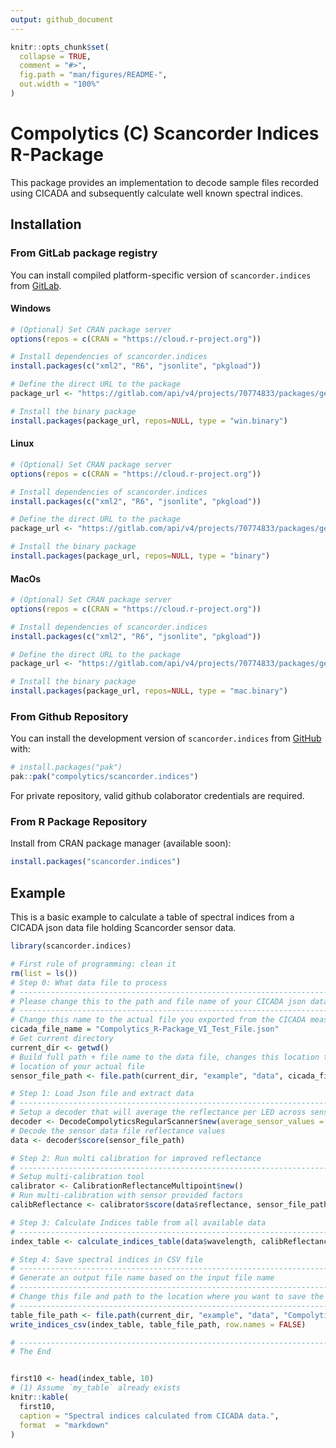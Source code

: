```yaml
---
output: github_document
---
```


<!-- README.md is generated from README.Rmd. Please edit that file -->

```r
knitr::opts_chunk$set(
  collapse = TRUE,
  comment = "#>",
  fig.path = "man/figures/README-",
  out.width = "100%"
)
```

# Compolytics (C) Scancorder Indices R-Package

<!-- badges: start -->
<!-- badges: end -->

This package provides an implementation to decode sample files recorded
using CICADA and subsequently calculate well known spectral indices. 

## Installation

### From GitLab package registry

You can install compiled platform-specific version of
`scancorder.indices` from
[GitLab](https://gitlab.com/compolytics-public/scancorder.indices/-/packages/).

#### Windows

``` r
# (Optional) Set CRAN package server
options(repos = c(CRAN = "https://cloud.r-project.org"))

# Install dependencies of scancorder.indices
install.packages(c("xml2", "R6", "jsonlite", "pkgload"))

# Define the direct URL to the package
package_url <- "https://gitlab.com/api/v4/projects/70774833/packages/generic/scancorder.indices/1.1.2/windows/scancorder.indices.zip"

# Install the binary package
install.packages(package_url, repos=NULL, type = "win.binary")
```

#### Linux

``` r
# (Optional) Set CRAN package server
options(repos = c(CRAN = "https://cloud.r-project.org"))

# Install dependencies of scancorder.indices
install.packages(c("xml2", "R6", "jsonlite", "pkgload"))

# Define the direct URL to the package
package_url <- "https://gitlab.com/api/v4/projects/70774833/packages/generic/scancorder.indices/1.1.2/linux/scancorder.indices.tar.gz"

# Install the binary package
install.packages(package_url, repos=NULL, type = "binary")
```

#### MacOs

``` r
# (Optional) Set CRAN package server
options(repos = c(CRAN = "https://cloud.r-project.org"))

# Install dependencies of scancorder.indices
install.packages(c("xml2", "R6", "jsonlite", "pkgload"))

# Define the direct URL to the package
package_url <- "https://gitlab.com/api/v4/projects/70774833/packages/generic/scancorder.indices/1.1.2/macos/scancorder.indices.tgz"

# Install the binary package
install.packages(package_url, repos=NULL, type = "mac.binary")
```

### From Github Repository

You can install the development version of `scancorder.indices` from [GitHub](https://github.com/) with:

``` r
# install.packages("pak")
pak::pak("compolytics/scancorder.indices")
```
For private repository, valid github colaborator credentials are required.

### From R Package Repository

Install from CRAN package manager (available soon):

```r
install.packages("scancorder.indices")
```

## Example

This is a basic example to calculate a table of spectral indices from a 
CICADA json data file holding Scancorder sensor data.

```r
library(scancorder.indices)

# First rule of programming: clean it
rm(list = ls())
# Step 0: What data file to process
# ------------------------------------------------------------------------------
# Please change this to the path and file name of your CICADA json data file.
# ------------------------------------------------------------------------------
# Change this name to the actual file you exported from the CICADA measurement app
cicada_file_name = "Compolytics_R-Package_VI_Test_File.json"
# Get current directory
current_dir <- getwd()
# Build full path + file name to the data file, changes this location to the
# location of your actual file
sensor_file_path <- file.path(current_dir, "example", "data", cicada_file_name)

# Step 1: Load Json file and extract data
# ------------------------------------------------------------------------------
# Setup a decoder that will average the reflectance per LED across sensor channels
decoder <- DecodeCompolyticsRegularScanner$new(average_sensor_values = TRUE)
# Decode the sensor data file reflectance values
data <- decoder$score(sensor_file_path)

# Step 2: Run multi calibration for improved reflectance
# ------------------------------------------------------------------------------
# Setup multi-calibration tool
calibrator <- CalibrationReflectanceMultipoint$new()
# Run multi-calibration with sensor provided factors
calibReflectance <- calibrator$score(data$reflectance, sensor_file_path)

# Step 3: Calculate Indices table from all available data
# ------------------------------------------------------------------------------
index_table <- calculate_indices_table(data$wavelength, calibReflectance, data$fwhm, data$meta_table)

# Step 4: Save spectral indices in CSV file
# ------------------------------------------------------------------------------
# Generate an output file name based on the input file name
# ------------------------------------------------------------------------------
# Change this file and path to the location where you want to save the indices table
# ------------------------------------------------------------------------------
table_file_path <- file.path(current_dir, "example", "data", "Compolytics_R-Package_VI_Test_File_Indices.csv")
write_indices_csv(index_table, table_file_path, row.names = FALSE)

# ------------------------------------------------------------------------------
# The End
```

<div style="overflow-x:auto;">

```r
first10 <- head(index_table, 10)
# (1) Assume `my_table` already exists
knitr::kable(
  first10,
  caption = "Spectral indices calculated from CICADA data.",
  format  = "markdown"
)
```


